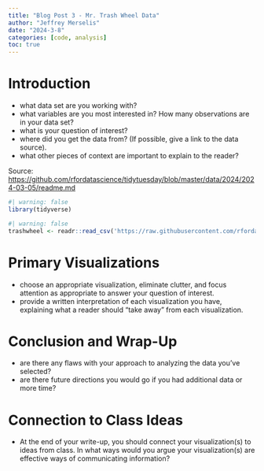 ```yaml
---
title: "Blog Post 3 - Mr. Trash Wheel Data"
author: "Jeffrey Merselis"
date: "2024-3-8"
categories: [code, analysis]
toc: true
---
```


# Introduction

* what data set are you working with?
* what variables are you most interested in? How many observations are in your data set?
* what is your question of interest?
* where did you get the data from? (If possible, give a link to the data source).
* what other pieces of context are important to explain to the reader?

Source: <https://github.com/rfordatascience/tidytuesday/blob/master/data/2024/2024-03-05/readme.md>

```r
#| warning: false
library(tidyverse)
```

```r
#| warning: false
trashwheel <- readr::read_csv('https://raw.githubusercontent.com/rfordatascience/tidytuesday/master/data/2024/2024-03-05/trashwheel.csv')
```

# Primary Visualizations

* choose an appropriate visualization, eliminate clutter, and focus attention as appropriate to answer your question of interest.
* provide a written interpretation of each visualization you have, explaining what a reader should “take away” from each visualization.

# Conclusion and Wrap-Up

* are there any flaws with your approach to analyzing the data you’ve selected?
* are there future directions you would go if you had additional data or more time?

# Connection to Class Ideas

* At the end of your write-up, you should connect your visualization(s) to ideas from class. In what ways would you argue your visualization(s) are effective ways of communicating information?